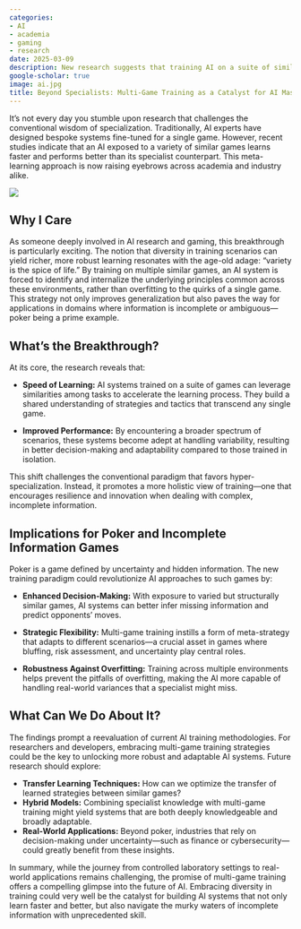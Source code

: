 ```yaml
---
categories:
- AI
- academia
- gaming
- research
date: 2025-03-09
description: New research suggests that training AI on a suite of similar games accelerates learning and improves performance, with promising implications for mastering poker and other games of incomplete information.
google-scholar: true
image: ai.jpg
title: Beyond Specialists: Multi-Game Training as a Catalyst for AI Mastery in Incomplete Information Games
---
```

  
It's not every day you stumble upon research that challenges the conventional wisdom of specialization. Traditionally, AI experts have designed bespoke systems fine-tuned for a single game. However, recent studies indicate that an AI exposed to a variety of similar games learns faster and performs better than its specialist counterpart. This meta-learning approach is now raising eyebrows across academia and industry alike.

![](comparison.jpg)

## Why I Care

As someone deeply involved in AI research and gaming, this breakthrough is particularly exciting. The notion that diversity in training scenarios can yield richer, more robust learning resonates with the age-old adage: "variety is the spice of life." By training on multiple similar games, an AI system is forced to identify and internalize the underlying principles common across these environments, rather than overfitting to the quirks of a single game. This strategy not only improves generalization but also paves the way for applications in domains where information is incomplete or ambiguous—poker being a prime example.

## What's the Breakthrough?

At its core, the research reveals that:
  
- **Speed of Learning:** AI systems trained on a suite of games can leverage similarities among tasks to accelerate the learning process. They build a shared understanding of strategies and tactics that transcend any single game.
  
- **Improved Performance:** By encountering a broader spectrum of scenarios, these systems become adept at handling variability, resulting in better decision-making and adaptability compared to those trained in isolation.

This shift challenges the conventional paradigm that favors hyper-specialization. Instead, it promotes a more holistic view of training—one that encourages resilience and innovation when dealing with complex, incomplete information.

## Implications for Poker and Incomplete Information Games

Poker is a game defined by uncertainty and hidden information. The new training paradigm could revolutionize AI approaches to such games by:

- **Enhanced Decision-Making:** With exposure to varied but structurally similar games, AI systems can better infer missing information and predict opponents’ moves.
  
- **Strategic Flexibility:** Multi-game training instills a form of meta-strategy that adapts to different scenarios—a crucial asset in games where bluffing, risk assessment, and uncertainty play central roles.
  
- **Robustness Against Overfitting:** Training across multiple environments helps prevent the pitfalls of overfitting, making the AI more capable of handling real-world variances that a specialist might miss.

## What Can We Do About It?

The findings prompt a reevaluation of current AI training methodologies. For researchers and developers, embracing multi-game training strategies could be the key to unlocking more robust and adaptable AI systems. Future research should explore:

- **Transfer Learning Techniques:** How can we optimize the transfer of learned strategies between similar games?
- **Hybrid Models:** Combining specialist knowledge with multi-game training might yield systems that are both deeply knowledgeable and broadly adaptable.
- **Real-World Applications:** Beyond poker, industries that rely on decision-making under uncertainty—such as finance or cybersecurity—could greatly benefit from these insights.

In summary, while the journey from controlled laboratory settings to real-world applications remains challenging, the promise of multi-game training offers a compelling glimpse into the future of AI. Embracing diversity in training could very well be the catalyst for building AI systems that not only learn faster and better, but also navigate the murky waters of incomplete information with unprecedented skill.
